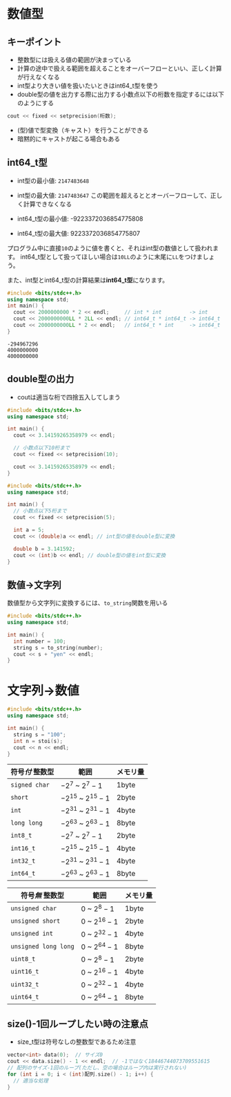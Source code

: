 # 数値型

## キーポイント
- 整数型には扱える値の範囲が決まっている
- 計算の途中で扱える範囲を超えることをオーバーフローといい、正しく計算が行えなくなる
- int型より大きい値を扱いたいときはint64_t型を使う
- double型の値を出力する際に出力する小数点以下の桁数を指定するには以下のようにする
```cpp 
cout << fixed << setprecision(桁数);
```
- (型)値で型変換（キャスト）を行うことができる
- 暗黙的にキャストが起こる場合もある


## int64_t型
- int型の最小値: `2147483648`
- int型の最大値: `2147483647`
この範囲を超えるととオーバーフローして、正しく計算できなくなる

- int64_t型の最小値: -9223372036854775808
- int64_t型の最大値: 9223372036854775807

プログラム中に直接`10`のように値を書くと、それはint型の数値として扱われます。
int64_t型として扱ってほしい場合は`10LL`のように末尾に`LL`をつけましょう。

また、int型とint64_t型の計算結果は**int64_t型**になります。
```cpp showLineNumbers filename="型"
#include <bits/stdc++.h>
using namespace std;
int main() {
  cout << 2000000000 * 2 << endl;     // int * int         -> int
  cout << 2000000000LL * 2LL << endl; // int64_t * int64_t -> int64_t
  cout << 2000000000LL * 2 << endl;   // int64_t * int     -> int64_t
}
```

```
-294967296
4000000000
4000000000
```

## double型の出力
- coutは適当な桁で四捨五入してしまう
```cpp showLineNumbers filename="double型の出力"
#include <bits/stdc++.h>
using namespace std;

int main() {
  cout << 3.14159265358979 << endl;

  // 小数点以下10桁まで
  cout << fixed << setprecision(10);

  cout << 3.14159265358979 << endl;
}
```

```cpp showLineNumbers filename="キャスト"
#include <bits/stdc++.h>
using namespace std;

int main() {
  // 小数点以下5桁まで
  cout << fixed << setprecision(5);

  int a = 5;
  cout << (double)a << endl; // int型の値をdouble型に変換

  double b = 3.141592;
  cout << (int)b << endl; // double型の値をint型に変換
}

```

## 数値→文字列
数値型から文字列に変換するには、`to_string`関数を用いる
```cpp showLineNumbers
#include <bits/stdc++.h>
using namespace std;

int main() {
  int number = 100;
  string s = to_string(number);
  cout << s + "yen" << endl;
}
```

# 文字列→数値
```cpp showLineNumbers
#include <bits/stdc++.h>
using namespace std;

int main() {
  string s = "100";
  int n = stoi(s);
  cout << n << endl;
}
```


|符号*付* 整数型|範囲|メモリ量|
|---|---|---|
|`signed char`|$-2^7$ ~ $2^7 - 1$|1byte|
|`short`|$-2^{15}$ ~ $2^{15} - 1$|2byte|
|`int`|$-2^{31}$ ~ $2^{31} - 1$|4byte|
|`long long`|$-2^{63}$ ~ $2^{63} - 1$|8byte|
|`int8_t`|$-2^7$ ~ $2^7 - 1$|2byte|
|`int16_t`|$-2^{15}$ ~ $2^{15} - 1$|4byte|
|`int32_t`|$-2^{31}$ ~ $2^{31} - 1$|4byte|
|`int64_t`|$-2^{63}$ ~ $2^{63} - 1$|8byte|


|符号*無* 整数型|範囲|メモリ量|
|---|---|---|
|`unsigned char`|$0$ ~ $2^8 - 1$|1byte|
|`unsigned short`|$0$ ~ $2^{16} - 1$|2byte|
|`unsigned int`|$0$ ~ $2^{32} - 1$|4byte|
|`unsigned long long`|$0$ ~ $2^{64} - 1$|8byte|
|`uint8_t`|$0$ ~ $2^8 - 1$|2byte|
|`uint16_t`|$0$ ~ $2^{16} - 1$|4byte|
|`uint32_t`|$0$ ~ $2^{32} - 1$|4byte|
|`uint64_t`|$0$ ~ $2^{64} - 1$|8byte|

## size()-1回ループしたい時の注意点
- size_t型は符号なしの整数型であるため注意
```cpp showLineNumbers
vector<int> data(0);  // サイズ0
cout << data.size() - 1 << endl;  // -1ではなく18446744073709551615
// 配列のサイズ-1回のループ(ただし、空の場合はループ内は実行されない)
for (int i = 0; i < (int)配列.size() - 1; i++) {
  // 適当な処理
}
```